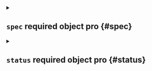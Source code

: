 

<Metadata />



<details className="config-field" data-expandable="true">
<summary>

## `spec` <span className="config-field-required" data-required="false">required</span> <span className="config-field-type">object</span> <span className="config-field-default"></span> <span className="config-field-enum"></span> <span data-pro="false" className="config-field-pro">pro</span> {#spec}



</summary>




<details className="config-field" data-expandable="false" open>
<summary>

### `displayName` <span className="config-field-required" data-required="false">required</span> <span className="config-field-type">string</span> <span className="config-field-default"></span> <span className="config-field-enum"></span> <span data-pro="false" className="config-field-pro">pro</span> {#spec-displayName}

DisplayName is the name that should be displayed in the UI

</summary>



</details>



<details className="config-field" data-expandable="false" open>
<summary>

### `description` <span className="config-field-required" data-required="false">required</span> <span className="config-field-type">string</span> <span className="config-field-default"></span> <span className="config-field-enum"></span> <span data-pro="false" className="config-field-pro">pro</span> {#spec-description}

Description describes an app

</summary>



</details>



<details className="config-field" data-expandable="true">
<summary>

### `owner` <span className="config-field-required" data-required="false">required</span> <span className="config-field-type">object</span> <span className="config-field-default"></span> <span className="config-field-enum"></span> <span data-pro="false" className="config-field-pro">pro</span> {#spec-owner}

Owner holds the owner of this object

</summary>




<details className="config-field" data-expandable="false" open>
<summary>

#### `user` <span className="config-field-required" data-required="false">required</span> <span className="config-field-type">string</span> <span className="config-field-default"></span> <span className="config-field-enum"></span> <span data-pro="false" className="config-field-pro">pro</span> {#spec-owner-user}

User specifies a Loft user.

</summary>



</details>



<details className="config-field" data-expandable="false" open>
<summary>

#### `team` <span className="config-field-required" data-required="false">required</span> <span className="config-field-type">string</span> <span className="config-field-default"></span> <span className="config-field-enum"></span> <span data-pro="false" className="config-field-pro">pro</span> {#spec-owner-team}

Team specifies a Loft team.

</summary>



</details>


</details>



<details className="config-field" data-expandable="true">
<summary>

### `quotas` <span className="config-field-required" data-required="false">required</span> <span className="config-field-type">object</span> <span className="config-field-default"></span> <span className="config-field-enum"></span> <span data-pro="false" className="config-field-pro">pro</span> {#spec-quotas}

Quotas define the quotas inside the project

</summary>




<details className="config-field" data-expandable="false" open>
<summary>

#### `project` <span className="config-field-required" data-required="false">required</span> <span className="config-field-type">object</span> <span className="config-field-default"></span> <span className="config-field-enum"></span> <span data-pro="false" className="config-field-pro">pro</span> {#spec-quotas-project}

Project holds the quotas for the whole project

</summary>



</details>



<details className="config-field" data-expandable="false" open>
<summary>

#### `user` <span className="config-field-required" data-required="true">required</span> <span className="config-field-type">object</span> <span className="config-field-default"></span> <span className="config-field-enum"></span> <span data-pro="false" className="config-field-pro">pro</span> {#spec-quotas-user}

User holds the quotas per user / team

</summary>



</details>


</details>



<details className="config-field" data-expandable="true">
<summary>

### `allowedClusters` <span className="config-field-required" data-required="false">required</span> <span className="config-field-type">object[]</span> <span className="config-field-default"></span> <span className="config-field-enum"></span> <span data-pro="false" className="config-field-pro">pro</span> {#spec-allowedClusters}

AllowedClusters are target clusters that are allowed to target with
environments.

</summary>




<details className="config-field" data-expandable="false" open>
<summary>

#### `name` <span className="config-field-required" data-required="false">required</span> <span className="config-field-type">string</span> <span className="config-field-default"></span> <span className="config-field-enum"></span> <span data-pro="false" className="config-field-pro">pro</span> {#spec-allowedClusters-name}

Name is the name of the cluster that is allowed to create an environment in.

</summary>



</details>


</details>



<details className="config-field" data-expandable="true">
<summary>

### `allowedRunners` <span className="config-field-required" data-required="false">required</span> <span className="config-field-type">object[]</span> <span className="config-field-default"></span> <span className="config-field-enum"></span> <span data-pro="false" className="config-field-pro">pro</span> {#spec-allowedRunners}

AllowedRunners are target runners that are allowed to target with
DevPod environments.

</summary>




<details className="config-field" data-expandable="false" open>
<summary>

#### `name` <span className="config-field-required" data-required="false">required</span> <span className="config-field-type">string</span> <span className="config-field-default"></span> <span className="config-field-enum"></span> <span data-pro="false" className="config-field-pro">pro</span> {#spec-allowedRunners-name}

Name is the name of the runner that is allowed to create an environment in.

</summary>



</details>


</details>



<details className="config-field" data-expandable="true">
<summary>

### `allowedTemplates` <span className="config-field-required" data-required="false">required</span> <span className="config-field-type">object[]</span> <span className="config-field-default"></span> <span className="config-field-enum"></span> <span data-pro="false" className="config-field-pro">pro</span> {#spec-allowedTemplates}

AllowedTemplates are the templates that are allowed to use in this
project.

</summary>




<details className="config-field" data-expandable="false" open>
<summary>

#### `kind` <span className="config-field-required" data-required="false">required</span> <span className="config-field-type">string</span> <span className="config-field-default"></span> <span className="config-field-enum"></span> <span data-pro="false" className="config-field-pro">pro</span> {#spec-allowedTemplates-kind}

Kind of the template that is allowed. Currently only supports DevPodWorkspaceTemplate, VirtualClusterTemplate & SpaceTemplate

</summary>



</details>



<details className="config-field" data-expandable="false" open>
<summary>

#### `group` <span className="config-field-required" data-required="false">required</span> <span className="config-field-type">string</span> <span className="config-field-default"></span> <span className="config-field-enum"></span> <span data-pro="false" className="config-field-pro">pro</span> {#spec-allowedTemplates-group}

Group of the template that is allowed. Currently only supports storage.loft.sh

</summary>



</details>



<details className="config-field" data-expandable="false" open>
<summary>

#### `name` <span className="config-field-required" data-required="false">required</span> <span className="config-field-type">string</span> <span className="config-field-default"></span> <span className="config-field-enum"></span> <span data-pro="false" className="config-field-pro">pro</span> {#spec-allowedTemplates-name}

Name of the template

</summary>



</details>



<details className="config-field" data-expandable="false" open>
<summary>

#### `isDefault` <span className="config-field-required" data-required="false">required</span> <span className="config-field-type">boolean</span> <span className="config-field-default"></span> <span className="config-field-enum"></span> <span data-pro="false" className="config-field-pro">pro</span> {#spec-allowedTemplates-isDefault}

IsDefault specifies if the template should be used as a default

</summary>



</details>


</details>



<details className="config-field" data-expandable="true">
<summary>

### `requireTemplate` <span className="config-field-required" data-required="false">required</span> <span className="config-field-type">object</span> <span className="config-field-default"></span> <span className="config-field-enum"></span> <span data-pro="false" className="config-field-pro">pro</span> {#spec-requireTemplate}

RequireTemplate configures if a template is required for instance creation.

</summary>




<details className="config-field" data-expandable="false" open>
<summary>

#### `disabled` <span className="config-field-required" data-required="false">required</span> <span className="config-field-type">boolean</span> <span className="config-field-default"></span> <span className="config-field-enum"></span> <span data-pro="false" className="config-field-pro">pro</span> {#spec-requireTemplate-disabled}

If true, all users within the project will be allowed to create a new instance without a template.
By default, only admins are allowed to create a new instance without a template.

</summary>



</details>


</details>



<details className="config-field" data-expandable="true">
<summary>

### `members` <span className="config-field-required" data-required="false">required</span> <span className="config-field-type">object[]</span> <span className="config-field-default"></span> <span className="config-field-enum"></span> <span data-pro="false" className="config-field-pro">pro</span> {#spec-members}

Members are the users and teams that are part of this project

</summary>




<details className="config-field" data-expandable="false" open>
<summary>

#### `kind` <span className="config-field-required" data-required="false">required</span> <span className="config-field-type">string</span> <span className="config-field-default"></span> <span className="config-field-enum"></span> <span data-pro="false" className="config-field-pro">pro</span> {#spec-members-kind}

Kind is the kind of the member. Currently either User or Team

</summary>



</details>



<details className="config-field" data-expandable="false" open>
<summary>

#### `group` <span className="config-field-required" data-required="false">required</span> <span className="config-field-type">string</span> <span className="config-field-default"></span> <span className="config-field-enum"></span> <span data-pro="false" className="config-field-pro">pro</span> {#spec-members-group}

Group of the member. Currently only supports storage.loft.sh

</summary>



</details>



<details className="config-field" data-expandable="false" open>
<summary>

#### `name` <span className="config-field-required" data-required="false">required</span> <span className="config-field-type">string</span> <span className="config-field-default"></span> <span className="config-field-enum"></span> <span data-pro="false" className="config-field-pro">pro</span> {#spec-members-name}

Name of the member

</summary>



</details>



<details className="config-field" data-expandable="false" open>
<summary>

#### `clusterRole` <span className="config-field-required" data-required="true">required</span> <span className="config-field-type">string</span> <span className="config-field-default"></span> <span className="config-field-enum"></span> <span data-pro="false" className="config-field-pro">pro</span> {#spec-members-clusterRole}

ClusterRole is the assigned role for the above member

</summary>



</details>


</details>



<details className="config-field" data-expandable="true">
<summary>

### `access` <span className="config-field-required" data-required="false">required</span> <span className="config-field-type">object[]</span> <span className="config-field-default"></span> <span className="config-field-enum"></span> <span data-pro="false" className="config-field-pro">pro</span> {#spec-access}

Access holds the access rights for users and teams

</summary>




<details className="config-field" data-expandable="false" open>
<summary>

#### `name` <span className="config-field-required" data-required="false">required</span> <span className="config-field-type">string</span> <span className="config-field-default"></span> <span className="config-field-enum"></span> <span data-pro="false" className="config-field-pro">pro</span> {#spec-access-name}

Name is an optional name that is used for this access rule

</summary>



</details>



<details className="config-field" data-expandable="false" open>
<summary>

#### `verbs` <span className="config-field-required" data-required="true">required</span> <span className="config-field-type">string[]</span> <span className="config-field-default"></span> <span className="config-field-enum"></span> <span data-pro="false" className="config-field-pro">pro</span> {#spec-access-verbs}

Verbs is a list of Verbs that apply to ALL the ResourceKinds and AttributeRestrictions contained in this rule. VerbAll represents all kinds.

</summary>



</details>



<details className="config-field" data-expandable="false" open>
<summary>

#### `subresources` <span className="config-field-required" data-required="false">required</span> <span className="config-field-type">string[]</span> <span className="config-field-default"></span> <span className="config-field-enum"></span> <span data-pro="false" className="config-field-pro">pro</span> {#spec-access-subresources}

Subresources defines the sub resources that are allowed by this access rule

</summary>



</details>



<details className="config-field" data-expandable="false" open>
<summary>

#### `users` <span className="config-field-required" data-required="false">required</span> <span className="config-field-type">string[]</span> <span className="config-field-default"></span> <span className="config-field-enum"></span> <span data-pro="false" className="config-field-pro">pro</span> {#spec-access-users}

Users specifies which users should be able to access this secret with the aforementioned verbs

</summary>



</details>



<details className="config-field" data-expandable="false" open>
<summary>

#### `teams` <span className="config-field-required" data-required="false">required</span> <span className="config-field-type">string[]</span> <span className="config-field-default"></span> <span className="config-field-enum"></span> <span data-pro="false" className="config-field-pro">pro</span> {#spec-access-teams}

Teams specifies which teams should be able to access this secret with the aforementioned verbs

</summary>



</details>


</details>



<details className="config-field" data-expandable="true">
<summary>

### `namespacePattern` <span className="config-field-required" data-required="false">required</span> <span className="config-field-type">object</span> <span className="config-field-default"></span> <span className="config-field-enum"></span> <span data-pro="false" className="config-field-pro">pro</span> {#spec-namespacePattern}

NamespacePattern specifies template patterns to use for creating each space or virtual cluster's namespace

</summary>




<details className="config-field" data-expandable="false" open>
<summary>

#### `space` <span className="config-field-required" data-required="false">required</span> <span className="config-field-type">string</span> <span className="config-field-default"></span> <span className="config-field-enum"></span> <span data-pro="false" className="config-field-pro">pro</span> {#spec-namespacePattern-space}

Space holds the namespace pattern to use for space instances

</summary>



</details>



<details className="config-field" data-expandable="false" open>
<summary>

#### `virtualCluster` <span className="config-field-required" data-required="false">required</span> <span className="config-field-type">string</span> <span className="config-field-default"></span> <span className="config-field-enum"></span> <span data-pro="false" className="config-field-pro">pro</span> {#spec-namespacePattern-virtualCluster}

VirtualCluster holds the namespace pattern to use for virtual cluster instances

</summary>



</details>


</details>



<details className="config-field" data-expandable="true">
<summary>

### `argoCD` <span className="config-field-required" data-required="false">required</span> <span className="config-field-type">object</span> <span className="config-field-default"></span> <span className="config-field-enum"></span> <span data-pro="false" className="config-field-pro">pro</span> {#spec-argoCD}

ArgoIntegration holds information about ArgoCD Integration

</summary>




<details className="config-field" data-expandable="false" open>
<summary>

#### `enabled` <span className="config-field-required" data-required="false">required</span> <span className="config-field-type">boolean</span> <span className="config-field-default"></span> <span className="config-field-enum"></span> <span data-pro="false" className="config-field-pro">pro</span> {#spec-argoCD-enabled}

Enabled indicates if the ArgoCD Integration is enabled for the project -- this knob only
enables the syncing of virtualclusters, but does not enable SSO integration or project
creation (see subsequent spec sections!).

</summary>



</details>



<details className="config-field" data-expandable="false" open>
<summary>

#### `cluster` <span className="config-field-required" data-required="false">required</span> <span className="config-field-type">string</span> <span className="config-field-default"></span> <span className="config-field-enum"></span> <span data-pro="false" className="config-field-pro">pro</span> {#spec-argoCD-cluster}

Cluster defines the name of the cluster that ArgoCD is deployed into -- if not provided this
will default to 'loft-cluster'.

</summary>



</details>



<details className="config-field" data-expandable="false" open>
<summary>

#### `virtualClusterInstance` <span className="config-field-required" data-required="false">required</span> <span className="config-field-type">string</span> <span className="config-field-default"></span> <span className="config-field-enum"></span> <span data-pro="false" className="config-field-pro">pro</span> {#spec-argoCD-virtualClusterInstance}

VirtualClusterInstance defines the name of *virtual cluster* (instance) that ArgoCD is
deployed into. If provided, Cluster will be ignored and Loft will assume that ArgoCD is
running in the specified virtual cluster.

</summary>



</details>



<details className="config-field" data-expandable="false" open>
<summary>

#### `namespace` <span className="config-field-required" data-required="false">required</span> <span className="config-field-type">string</span> <span className="config-field-default"></span> <span className="config-field-enum"></span> <span data-pro="false" className="config-field-pro">pro</span> {#spec-argoCD-namespace}

Namespace defines the namespace in which ArgoCD is running in the cluster.

</summary>



</details>



<details className="config-field" data-expandable="true">
<summary>

#### `sso` <span className="config-field-required" data-required="false">required</span> <span className="config-field-type">object</span> <span className="config-field-default"></span> <span className="config-field-enum"></span> <span data-pro="false" className="config-field-pro">pro</span> {#spec-argoCD-sso}

SSO defines single-sign-on related values for the ArgoCD Integration. Enabling SSO will allow
users to authenticate to ArgoCD via Loft.

</summary>




<details className="config-field" data-expandable="false" open>
<summary>

##### `enabled` <span className="config-field-required" data-required="false">required</span> <span className="config-field-type">boolean</span> <span className="config-field-default"></span> <span className="config-field-enum"></span> <span data-pro="false" className="config-field-pro">pro</span> {#spec-argoCD-sso-enabled}

Enabled indicates if the ArgoCD SSO Integration is enabled for this project. Enabling this
will cause Loft to configure SSO authentication via Loft in ArgoCD. If Projects are *not*
enabled, all users associated with this Project will be assigned either the 'read-only'
(default) role, *or* the roles set under the AssignedRoles field.

</summary>



</details>



<details className="config-field" data-expandable="false" open>
<summary>

##### `host` <span className="config-field-required" data-required="false">required</span> <span className="config-field-type">string</span> <span className="config-field-default"></span> <span className="config-field-enum"></span> <span data-pro="false" className="config-field-pro">pro</span> {#spec-argoCD-sso-host}

Host defines the ArgoCD host address that will be used for OIDC authentication between loft
and ArgoCD. If not specified OIDC integration will be skipped, but vclusters/spaces will
still be synced to ArgoCD.

</summary>



</details>



<details className="config-field" data-expandable="false" open>
<summary>

##### `assignedRoles` <span className="config-field-required" data-required="false">required</span> <span className="config-field-type">string[]</span> <span className="config-field-default"></span> <span className="config-field-enum"></span> <span data-pro="false" className="config-field-pro">pro</span> {#spec-argoCD-sso-assignedRoles}

AssignedRoles is a list of roles to assign for users who authenticate via Loft -- by default
this will be the `read-only` role. If any roles are provided this will override the default
setting.

</summary>



</details>


</details>



<details className="config-field" data-expandable="true">
<summary>

#### `project` <span className="config-field-required" data-required="false">required</span> <span className="config-field-type">object</span> <span className="config-field-default"></span> <span className="config-field-enum"></span> <span data-pro="false" className="config-field-pro">pro</span> {#spec-argoCD-project}

Project defines project related values for the ArgoCD Integration. Enabling Project
integration will cause Loft to generate and manage an ArgoCD appProject that corresponds to
the Loft Project.

</summary>




<details className="config-field" data-expandable="false" open>
<summary>

##### `enabled` <span className="config-field-required" data-required="false">required</span> <span className="config-field-type">boolean</span> <span className="config-field-default"></span> <span className="config-field-enum"></span> <span data-pro="false" className="config-field-pro">pro</span> {#spec-argoCD-project-enabled}

Enabled indicates if the ArgoCD Project Integration is enabled for this project. Enabling
this will cause Loft to create an appProject in ArgoCD that is associated with the Loft
Project. When Project integration is enabled Loft will override the default assigned role
set in the SSO integration spec.

</summary>



</details>



<details className="config-field" data-expandable="true">
<summary>

##### `metadata` <span className="config-field-required" data-required="false">required</span> <span className="config-field-type">object</span> <span className="config-field-default"></span> <span className="config-field-enum"></span> <span data-pro="false" className="config-field-pro">pro</span> {#spec-argoCD-project-metadata}

Metadata defines additional metadata to attach to the loft created project in ArgoCD.

</summary>




<details className="config-field" data-expandable="false" open>
<summary>

##### `extraAnnotations` <span className="config-field-required" data-required="false">required</span> <span className="config-field-type">object</span> <span className="config-field-default"></span> <span className="config-field-enum"></span> <span data-pro="false" className="config-field-pro">pro</span> {#spec-argoCD-project-metadata-extraAnnotations}

ExtraAnnotations are optional annotations that can be attached to the project in ArgoCD.

</summary>



</details>



<details className="config-field" data-expandable="false" open>
<summary>

##### `extraLabels` <span className="config-field-required" data-required="false">required</span> <span className="config-field-type">object</span> <span className="config-field-default"></span> <span className="config-field-enum"></span> <span data-pro="false" className="config-field-pro">pro</span> {#spec-argoCD-project-metadata-extraLabels}

ExtraLabels are optional labels that can be attached to the project in ArgoCD.

</summary>



</details>



<details className="config-field" data-expandable="false" open>
<summary>

##### `description` <span className="config-field-required" data-required="false">required</span> <span className="config-field-type">string</span> <span className="config-field-default"></span> <span className="config-field-enum"></span> <span data-pro="false" className="config-field-pro">pro</span> {#spec-argoCD-project-metadata-description}

Description to add to the ArgoCD project.

</summary>



</details>


</details>



<details className="config-field" data-expandable="false" open>
<summary>

##### `sourceRepos` <span className="config-field-required" data-required="false">required</span> <span className="config-field-type">string[]</span> <span className="config-field-default"></span> <span className="config-field-enum"></span> <span data-pro="false" className="config-field-pro">pro</span> {#spec-argoCD-project-sourceRepos}

SourceRepos is a list of source repositories to attach/allow on the project, if not specified
will be "*" indicating all source repositories.

</summary>



</details>



<details className="config-field" data-expandable="true">
<summary>

##### `roles` <span className="config-field-required" data-required="false">required</span> <span className="config-field-type">object[]</span> <span className="config-field-default"></span> <span className="config-field-enum"></span> <span data-pro="false" className="config-field-pro">pro</span> {#spec-argoCD-project-roles}

Roles is a list of roles that should be attached to the ArgoCD project. If roles are provided
no loft default roles will be set. If no roles are provided *and* SSO is enabled, loft will
configure sane default values.

</summary>




<details className="config-field" data-expandable="false" open>
<summary>

##### `name` <span className="config-field-required" data-required="true">required</span> <span className="config-field-type">string</span> <span className="config-field-default"></span> <span className="config-field-enum"></span> <span data-pro="false" className="config-field-pro">pro</span> {#spec-argoCD-project-roles-name}

Name of the ArgoCD role to attach to the project.

</summary>



</details>



<details className="config-field" data-expandable="false" open>
<summary>

##### `description` <span className="config-field-required" data-required="false">required</span> <span className="config-field-type">string</span> <span className="config-field-default"></span> <span className="config-field-enum"></span> <span data-pro="false" className="config-field-pro">pro</span> {#spec-argoCD-project-roles-description}

Description to add to the ArgoCD project.

</summary>



</details>



<details className="config-field" data-expandable="true">
<summary>

##### `rules` <span className="config-field-required" data-required="true">required</span> <span className="config-field-type">object[]</span> <span className="config-field-default"></span> <span className="config-field-enum"></span> <span data-pro="false" className="config-field-pro">pro</span> {#spec-argoCD-project-roles-rules}

Rules ist a list of policy rules to attach to the role.

</summary>




<details className="config-field" data-expandable="false" open>
<summary>

##### `action` <span className="config-field-required" data-required="false">required</span> <span className="config-field-type">string</span> <span className="config-field-default"></span> <span className="config-field-enum"></span> <span data-pro="false" className="config-field-pro">pro</span> {#spec-argoCD-project-roles-rules-action}

Action is one of "*", "get", "create", "update", "delete", "sync", or "override".

</summary>



</details>



<details className="config-field" data-expandable="false" open>
<summary>

##### `application` <span className="config-field-required" data-required="false">required</span> <span className="config-field-type">string</span> <span className="config-field-default"></span> <span className="config-field-enum"></span> <span data-pro="false" className="config-field-pro">pro</span> {#spec-argoCD-project-roles-rules-application}

Application is the ArgoCD project/repository to apply the rule to.

</summary>



</details>



<details className="config-field" data-expandable="false" open>
<summary>

##### `permission` <span className="config-field-required" data-required="false">required</span> <span className="config-field-type">boolean</span> <span className="config-field-default"></span> <span className="config-field-enum"></span> <span data-pro="false" className="config-field-pro">pro</span> {#spec-argoCD-project-roles-rules-permission}

Allow applies the "allow" permission to the rule, if allow is not set, the permission will
always be set to "deny".

</summary>



</details>


</details>



<details className="config-field" data-expandable="false" open>
<summary>

##### `groups` <span className="config-field-required" data-required="true">required</span> <span className="config-field-type">string[]</span> <span className="config-field-default"></span> <span className="config-field-enum"></span> <span data-pro="false" className="config-field-pro">pro</span> {#spec-argoCD-project-roles-groups}

Groups is a list of OIDC group names to bind to the role.

</summary>



</details>


</details>


</details>


</details>



<details className="config-field" data-expandable="true">
<summary>

### `vault` <span className="config-field-required" data-required="false">required</span> <span className="config-field-type">object</span> <span className="config-field-default"></span> <span className="config-field-enum"></span> <span data-pro="false" className="config-field-pro">pro</span> {#spec-vault}

VaultIntegration holds information about Vault Integration

</summary>




<details className="config-field" data-expandable="false" open>
<summary>

#### `enabled` <span className="config-field-required" data-required="false">required</span> <span className="config-field-type">boolean</span> <span className="config-field-default"></span> <span className="config-field-enum"></span> <span data-pro="false" className="config-field-pro">pro</span> {#spec-vault-enabled}

Enabled indicates if the Vault Integration is enabled for the project -- this knob only
enables the syncing of secrets to or from Vault, but does not setup Kubernetes authentication
methods or Kubernetes secrets engines for vclusters.

</summary>



</details>



<details className="config-field" data-expandable="false" open>
<summary>

#### `address` <span className="config-field-required" data-required="false">required</span> <span className="config-field-type">string</span> <span className="config-field-default"></span> <span className="config-field-enum"></span> <span data-pro="false" className="config-field-pro">pro</span> {#spec-vault-address}

Address defines the address of the Vault instance to use for this project.
Will default to the `VAULT_ADDR` environment variable if not provided.

</summary>



</details>



<details className="config-field" data-expandable="false" open>
<summary>

#### `skipTLSVerify` <span className="config-field-required" data-required="false">required</span> <span className="config-field-type">boolean</span> <span className="config-field-default"></span> <span className="config-field-enum"></span> <span data-pro="false" className="config-field-pro">pro</span> {#spec-vault-skipTLSVerify}

SkipTLSVerify defines if TLS verification should be skipped when connecting to Vault.

</summary>



</details>



<details className="config-field" data-expandable="false" open>
<summary>

#### `namespace` <span className="config-field-required" data-required="false">required</span> <span className="config-field-type">string</span> <span className="config-field-default"></span> <span className="config-field-enum"></span> <span data-pro="false" className="config-field-pro">pro</span> {#spec-vault-namespace}

Namespace defines the namespace to use when storing secrets in Vault.

</summary>



</details>



<details className="config-field" data-expandable="true">
<summary>

#### `auth` <span className="config-field-required" data-required="false">required</span> <span className="config-field-type">object</span> <span className="config-field-default"></span> <span className="config-field-enum"></span> <span data-pro="false" className="config-field-pro">pro</span> {#spec-vault-auth}

Auth defines the authentication method to use for this project.

</summary>




<details className="config-field" data-expandable="false" open>
<summary>

##### `token` <span className="config-field-required" data-required="false">required</span> <span className="config-field-type">string</span> <span className="config-field-default"></span> <span className="config-field-enum"></span> <span data-pro="false" className="config-field-pro">pro</span> {#spec-vault-auth-token}

Token defines the token to use for authentication.

</summary>



</details>



<details className="config-field" data-expandable="true">
<summary>

##### `tokenSecretRef` <span className="config-field-required" data-required="false">required</span> <span className="config-field-type">object</span> <span className="config-field-default"></span> <span className="config-field-enum"></span> <span data-pro="false" className="config-field-pro">pro</span> {#spec-vault-auth-tokenSecretRef}

TokenSecretRef defines the Kubernetes secret to use for token authentication.
Will be used if `token` is not provided.

Secret data should contain the `token` key.

</summary>




<details className="config-field" data-expandable="false" open>
<summary>

##### `name` <span className="config-field-required" data-required="false">required</span> <span className="config-field-type">string</span> <span className="config-field-default"></span> <span className="config-field-enum"></span> <span data-pro="false" className="config-field-pro">pro</span> {#spec-vault-auth-tokenSecretRef-name}

Name of the referent.
This field is effectively required, but due to backwards compatibility is
allowed to be empty. Instances of this type with an empty value here are
almost certainly wrong.
TODO: Add other useful fields. apiVersion, kind, uid?
More info: https://kubernetes.io/docs/concepts/overview/working-with-objects/names/#names
TODO: Drop `kubebuilder:default` when controller-gen doesn't need it https://github.com/kubernetes-sigs/kubebuilder/issues/3896.

</summary>



</details>



<details className="config-field" data-expandable="false" open>
<summary>

##### `key` <span className="config-field-required" data-required="true">required</span> <span className="config-field-type">string</span> <span className="config-field-default"></span> <span className="config-field-enum"></span> <span data-pro="false" className="config-field-pro">pro</span> {#spec-vault-auth-tokenSecretRef-key}

The key of the secret to select from.  Must be a valid secret key.

</summary>



</details>



<details className="config-field" data-expandable="false" open>
<summary>

##### `optional` <span className="config-field-required" data-required="false">required</span> <span className="config-field-type">boolean</span> <span className="config-field-default"></span> <span className="config-field-enum"></span> <span data-pro="false" className="config-field-pro">pro</span> {#spec-vault-auth-tokenSecretRef-optional}

Specify whether the Secret or its key must be defined

</summary>



</details>


</details>


</details>



<details className="config-field" data-expandable="false" open>
<summary>

#### `syncInterval` <span className="config-field-required" data-required="false">required</span> <span className="config-field-type">string</span> <span className="config-field-default"></span> <span className="config-field-enum"></span> <span data-pro="false" className="config-field-pro">pro</span> {#spec-vault-syncInterval}

SyncInterval defines the interval at which to sync secrets from Vault.
Defaults to `1m.`
See https://pkg.go.dev/time#ParseDuration for supported formats.

</summary>



</details>


</details>



<details className="config-field" data-expandable="true">
<summary>

### `rancher` <span className="config-field-required" data-required="false">required</span> <span className="config-field-type">object</span> <span className="config-field-default"></span> <span className="config-field-enum"></span> <span data-pro="false" className="config-field-pro">pro</span> {#spec-rancher}

RancherIntegration holds information about Rancher Integration

</summary>




<details className="config-field" data-expandable="false" open>
<summary>

#### `enabled` <span className="config-field-required" data-required="false">required</span> <span className="config-field-type">boolean</span> <span className="config-field-default"></span> <span className="config-field-enum"></span> <span data-pro="false" className="config-field-pro">pro</span> {#spec-rancher-enabled}

Enabled indicates if the Rancher Project Integration is enabled for this project.

</summary>



</details>



<details className="config-field" data-expandable="true">
<summary>

#### `projectRef` <span className="config-field-required" data-required="false">required</span> <span className="config-field-type">object</span> <span className="config-field-default"></span> <span className="config-field-enum"></span> <span data-pro="false" className="config-field-pro">pro</span> {#spec-rancher-projectRef}

ProjectRef defines references to rancher project, required for syncMembers and syncVirtualClusters.syncMembers

</summary>




<details className="config-field" data-expandable="false" open>
<summary>

##### `cluster` <span className="config-field-required" data-required="true">required</span> <span className="config-field-type">string</span> <span className="config-field-default"></span> <span className="config-field-enum"></span> <span data-pro="false" className="config-field-pro">pro</span> {#spec-rancher-projectRef-cluster}

Cluster defines the Rancher cluster ID
Needs to be the same id within Loft

</summary>



</details>



<details className="config-field" data-expandable="false" open>
<summary>

##### `project` <span className="config-field-required" data-required="true">required</span> <span className="config-field-type">string</span> <span className="config-field-default"></span> <span className="config-field-enum"></span> <span data-pro="false" className="config-field-pro">pro</span> {#spec-rancher-projectRef-project}

Project defines the Rancher project ID

</summary>



</details>


</details>



<details className="config-field" data-expandable="true">
<summary>

#### `importVirtualClusters` <span className="config-field-required" data-required="false">required</span> <span className="config-field-type">object</span> <span className="config-field-default"></span> <span className="config-field-enum"></span> <span data-pro="false" className="config-field-pro">pro</span> {#spec-rancher-importVirtualClusters}

ImportVirtualClusters defines settings to import virtual clusters to Rancher on creation

</summary>




<details className="config-field" data-expandable="false" open>
<summary>

##### `roleMapping` <span className="config-field-required" data-required="false">required</span> <span className="config-field-type">object</span> <span className="config-field-default"></span> <span className="config-field-enum"></span> <span data-pro="false" className="config-field-pro">pro</span> {#spec-rancher-importVirtualClusters-roleMapping}

RoleMapping indicates an optional role mapping from a rancher project role to a rancher cluster role. Map to an empty role to exclude users and groups with that role from
being synced.

</summary>



</details>


</details>



<details className="config-field" data-expandable="true">
<summary>

#### `syncMembers` <span className="config-field-required" data-required="false">required</span> <span className="config-field-type">object</span> <span className="config-field-default"></span> <span className="config-field-enum"></span> <span data-pro="false" className="config-field-pro">pro</span> {#spec-rancher-syncMembers}

SyncMembers defines settings to sync Rancher project members to the loft project

</summary>




<details className="config-field" data-expandable="false" open>
<summary>

##### `enabled` <span className="config-field-required" data-required="true">required</span> <span className="config-field-type">boolean</span> <span className="config-field-default"></span> <span className="config-field-enum"></span> <span data-pro="false" className="config-field-pro">pro</span> {#spec-rancher-syncMembers-enabled}

Enabled indicates whether to sync rancher project members to the loft project.

</summary>



</details>



<details className="config-field" data-expandable="false" open>
<summary>

##### `roleMapping` <span className="config-field-required" data-required="false">required</span> <span className="config-field-type">object</span> <span className="config-field-default"></span> <span className="config-field-enum"></span> <span data-pro="false" className="config-field-pro">pro</span> {#spec-rancher-syncMembers-roleMapping}

RoleMapping indicates an optional role mapping from a rancher role to a loft role. Map to an empty role to exclude users and groups with that role from
being synced.

</summary>



</details>


</details>


</details>



<details className="config-field" data-expandable="true">
<summary>

### `devPod` <span className="config-field-required" data-required="false">required</span> <span className="config-field-type">object</span> <span className="config-field-default"></span> <span className="config-field-enum"></span> <span data-pro="false" className="config-field-pro">pro</span> {#spec-devPod}

DevPod holds DevPod specific configuration for project

</summary>




<details className="config-field" data-expandable="true">
<summary>

#### `git` <span className="config-field-required" data-required="false">required</span> <span className="config-field-type">object</span> <span className="config-field-default"></span> <span className="config-field-enum"></span> <span data-pro="false" className="config-field-pro">pro</span> {#spec-devPod-git}

Git defines additional git related settings like credentials

</summary>




<details className="config-field" data-expandable="false" open>
<summary>

##### `token` <span className="config-field-required" data-required="false">required</span> <span className="config-field-type">string</span> <span className="config-field-default"></span> <span className="config-field-enum"></span> <span data-pro="false" className="config-field-pro">pro</span> {#spec-devPod-git-token}

Token defines the token to use for authentication.

</summary>



</details>



<details className="config-field" data-expandable="true">
<summary>

##### `tokenSecretRef` <span className="config-field-required" data-required="false">required</span> <span className="config-field-type">object</span> <span className="config-field-default"></span> <span className="config-field-enum"></span> <span data-pro="false" className="config-field-pro">pro</span> {#spec-devPod-git-tokenSecretRef}

TokenSecretRef defines the project secret to use for token authentication.
Will be used if `Token` is not provided.

</summary>




<details className="config-field" data-expandable="false" open>
<summary>

##### `name` <span className="config-field-required" data-required="false">required</span> <span className="config-field-type">string</span> <span className="config-field-default"></span> <span className="config-field-enum"></span> <span data-pro="false" className="config-field-pro">pro</span> {#spec-devPod-git-tokenSecretRef-name}

Name of the referent.
This field is effectively required, but due to backwards compatibility is
allowed to be empty. Instances of this type with an empty value here are
almost certainly wrong.
TODO: Add other useful fields. apiVersion, kind, uid?
More info: https://kubernetes.io/docs/concepts/overview/working-with-objects/names/#names
TODO: Drop `kubebuilder:default` when controller-gen doesn't need it https://github.com/kubernetes-sigs/kubebuilder/issues/3896.

</summary>



</details>



<details className="config-field" data-expandable="false" open>
<summary>

##### `key` <span className="config-field-required" data-required="true">required</span> <span className="config-field-type">string</span> <span className="config-field-default"></span> <span className="config-field-enum"></span> <span data-pro="false" className="config-field-pro">pro</span> {#spec-devPod-git-tokenSecretRef-key}

The key of the secret to select from.  Must be a valid secret key.

</summary>



</details>



<details className="config-field" data-expandable="false" open>
<summary>

##### `optional` <span className="config-field-required" data-required="false">required</span> <span className="config-field-type">boolean</span> <span className="config-field-default"></span> <span className="config-field-enum"></span> <span data-pro="false" className="config-field-pro">pro</span> {#spec-devPod-git-tokenSecretRef-optional}

Specify whether the Secret or its key must be defined

</summary>



</details>


</details>


</details>



<details className="config-field" data-expandable="true">
<summary>

#### `ssh` <span className="config-field-required" data-required="false">required</span> <span className="config-field-type">object</span> <span className="config-field-default"></span> <span className="config-field-enum"></span> <span data-pro="false" className="config-field-pro">pro</span> {#spec-devPod-ssh}

SSH defines additional ssh related settings like private keys, to be
specified as base64 encoded strings.

</summary>




<details className="config-field" data-expandable="false" open>
<summary>

##### `token` <span className="config-field-required" data-required="false">required</span> <span className="config-field-type">string</span> <span className="config-field-default"></span> <span className="config-field-enum"></span> <span data-pro="false" className="config-field-pro">pro</span> {#spec-devPod-ssh-token}

Token defines the private ssh key to use for authentication,
this is a base64 encoded string.

</summary>



</details>



<details className="config-field" data-expandable="true">
<summary>

##### `tokenSecretRef` <span className="config-field-required" data-required="false">required</span> <span className="config-field-type">object</span> <span className="config-field-default"></span> <span className="config-field-enum"></span> <span data-pro="false" className="config-field-pro">pro</span> {#spec-devPod-ssh-tokenSecretRef}

TokenSecretRef defines the project secret to use as private ssh key for authentication.
Will be used if `Token` is not provided.

</summary>




<details className="config-field" data-expandable="false" open>
<summary>

##### `name` <span className="config-field-required" data-required="false">required</span> <span className="config-field-type">string</span> <span className="config-field-default"></span> <span className="config-field-enum"></span> <span data-pro="false" className="config-field-pro">pro</span> {#spec-devPod-ssh-tokenSecretRef-name}

Name of the referent.
This field is effectively required, but due to backwards compatibility is
allowed to be empty. Instances of this type with an empty value here are
almost certainly wrong.
TODO: Add other useful fields. apiVersion, kind, uid?
More info: https://kubernetes.io/docs/concepts/overview/working-with-objects/names/#names
TODO: Drop `kubebuilder:default` when controller-gen doesn't need it https://github.com/kubernetes-sigs/kubebuilder/issues/3896.

</summary>



</details>



<details className="config-field" data-expandable="false" open>
<summary>

##### `key` <span className="config-field-required" data-required="true">required</span> <span className="config-field-type">string</span> <span className="config-field-default"></span> <span className="config-field-enum"></span> <span data-pro="false" className="config-field-pro">pro</span> {#spec-devPod-ssh-tokenSecretRef-key}

The key of the secret to select from.  Must be a valid secret key.

</summary>



</details>



<details className="config-field" data-expandable="false" open>
<summary>

##### `optional` <span className="config-field-required" data-required="false">required</span> <span className="config-field-type">boolean</span> <span className="config-field-default"></span> <span className="config-field-enum"></span> <span data-pro="false" className="config-field-pro">pro</span> {#spec-devPod-ssh-tokenSecretRef-optional}

Specify whether the Secret or its key must be defined

</summary>



</details>


</details>


</details>



<details className="config-field" data-expandable="false" open>
<summary>

#### `fallbackImage` <span className="config-field-required" data-required="false">required</span> <span className="config-field-type">string</span> <span className="config-field-default"></span> <span className="config-field-enum"></span> <span data-pro="false" className="config-field-pro">pro</span> {#spec-devPod-fallbackImage}

FallbackImage defines an image all workspace will fall back to if no devcontainer.json could be detected

</summary>



</details>


</details>


</details>



<details className="config-field" data-expandable="true">
<summary>

## `status` <span className="config-field-required" data-required="false">required</span> <span className="config-field-type">object</span> <span className="config-field-default"></span> <span className="config-field-enum"></span> <span data-pro="false" className="config-field-pro">pro</span> {#status}



</summary>




<details className="config-field" data-expandable="true">
<summary>

### `quotas` <span className="config-field-required" data-required="false">required</span> <span className="config-field-type">object</span> <span className="config-field-default"></span> <span className="config-field-enum"></span> <span data-pro="false" className="config-field-pro">pro</span> {#status-quotas}

Quotas holds the quota status

</summary>




<details className="config-field" data-expandable="true">
<summary>

#### `project` <span className="config-field-required" data-required="false">required</span> <span className="config-field-type">object</span> <span className="config-field-default"></span> <span className="config-field-enum"></span> <span data-pro="false" className="config-field-pro">pro</span> {#status-quotas-project}

Project is the quota status for the whole project

</summary>




<details className="config-field" data-expandable="false" open>
<summary>

##### `limit` <span className="config-field-required" data-required="false">required</span> <span className="config-field-type">object</span> <span className="config-field-default"></span> <span className="config-field-enum"></span> <span data-pro="false" className="config-field-pro">pro</span> {#status-quotas-project-limit}

Limit is the amount limited, copied from spec.quotas.project

</summary>



</details>



<details className="config-field" data-expandable="false" open>
<summary>

##### `used` <span className="config-field-required" data-required="false">required</span> <span className="config-field-type">object</span> <span className="config-field-default"></span> <span className="config-field-enum"></span> <span data-pro="false" className="config-field-pro">pro</span> {#status-quotas-project-used}

Used is the amount currently used across all clusters

</summary>



</details>



<details className="config-field" data-expandable="true">
<summary>

##### `clusters` <span className="config-field-required" data-required="false">required</span> <span className="config-field-type">&#123;key: object&#125;</span> <span className="config-field-default"></span> <span className="config-field-enum"></span> <span data-pro="false" className="config-field-pro">pro</span> {#status-quotas-project-clusters}

Clusters holds the used amount per cluster. Maps cluster name to used resources

</summary>




<details className="config-field" data-expandable="false" open>
<summary>

##### `used` <span className="config-field-required" data-required="false">required</span> <span className="config-field-type">object</span> <span className="config-field-default"></span> <span className="config-field-enum"></span> <span data-pro="false" className="config-field-pro">pro</span> {#status-quotas-project-clusters-used}

Used is the amount currently used. Maps resource name, such as pods, to their
used amount.

</summary>



</details>


</details>


</details>



<details className="config-field" data-expandable="true">
<summary>

#### `user` <span className="config-field-required" data-required="false">required</span> <span className="config-field-type">object</span> <span className="config-field-default"></span> <span className="config-field-enum"></span> <span data-pro="false" className="config-field-pro">pro</span> {#status-quotas-user}

User is the quota status for each user / team. An example status
could look like this:
status:
  quotas:
    user:
      limit:
        pods: "10"
        spaces: "5"
      users:
        admin:
          used:
            spaces: "3"  # (- calculated in our apiserver
            pods: "8"    # (- the sum calculated from clusters
      clusters:
        cluster-1:  # (- populated by agent from cluster-1
          users:
            admin:
              pods: "3"
        cluster-2:
          users:
            admin:
              pods: "5"

</summary>




<details className="config-field" data-expandable="false" open>
<summary>

##### `limit` <span className="config-field-required" data-required="false">required</span> <span className="config-field-type">object</span> <span className="config-field-default"></span> <span className="config-field-enum"></span> <span data-pro="false" className="config-field-pro">pro</span> {#status-quotas-user-limit}

Limit is the amount limited per user / team

</summary>



</details>



<details className="config-field" data-expandable="true">
<summary>

##### `used` <span className="config-field-required" data-required="false">required</span> <span className="config-field-type">object</span> <span className="config-field-default"></span> <span className="config-field-enum"></span> <span data-pro="false" className="config-field-pro">pro</span> {#status-quotas-user-used}

Used is the used amount per user / team

</summary>




<details className="config-field" data-expandable="false" open>
<summary>

##### `users` <span className="config-field-required" data-required="false">required</span> <span className="config-field-type">object</span> <span className="config-field-default"></span> <span className="config-field-enum"></span> <span data-pro="false" className="config-field-pro">pro</span> {#status-quotas-user-used-users}

Users is a mapping of users to used resources

</summary>



</details>



<details className="config-field" data-expandable="false" open>
<summary>

##### `teams` <span className="config-field-required" data-required="false">required</span> <span className="config-field-type">object</span> <span className="config-field-default"></span> <span className="config-field-enum"></span> <span data-pro="false" className="config-field-pro">pro</span> {#status-quotas-user-used-teams}

Teams is a mapping of teams to used resources

</summary>



</details>


</details>



<details className="config-field" data-expandable="true">
<summary>

##### `clusters` <span className="config-field-required" data-required="false">required</span> <span className="config-field-type">&#123;key: object&#125;</span> <span className="config-field-default"></span> <span className="config-field-enum"></span> <span data-pro="false" className="config-field-pro">pro</span> {#status-quotas-user-clusters}

Clusters holds the used amount per cluster. Maps cluster name to used resources

</summary>




<details className="config-field" data-expandable="false" open>
<summary>

##### `users` <span className="config-field-required" data-required="false">required</span> <span className="config-field-type">object</span> <span className="config-field-default"></span> <span className="config-field-enum"></span> <span data-pro="false" className="config-field-pro">pro</span> {#status-quotas-user-clusters-users}

Users is a mapping of users to used resources

</summary>



</details>



<details className="config-field" data-expandable="false" open>
<summary>

##### `teams` <span className="config-field-required" data-required="false">required</span> <span className="config-field-type">object</span> <span className="config-field-default"></span> <span className="config-field-enum"></span> <span data-pro="false" className="config-field-pro">pro</span> {#status-quotas-user-clusters-teams}

Teams is a mapping of teams to used resources

</summary>



</details>


</details>


</details>


</details>



<details className="config-field" data-expandable="true">
<summary>

### `conditions` <span className="config-field-required" data-required="false">required</span> <span className="config-field-type">object</span> <span className="config-field-default"></span> <span className="config-field-enum"></span> <span data-pro="false" className="config-field-pro">pro</span> {#status-conditions}

Conditions holds several conditions the project might be in

</summary>



</details>


</details>

